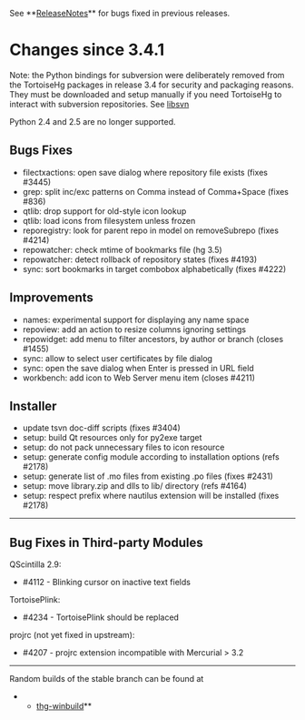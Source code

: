 See **[[ReleaseNotes]]** for bugs fixed in previous releases.

= Changes since 3.4.1 =

Note: the Python bindings for subversion were deliberately removed from the
TortoiseHg packages in release 3.4 for security and packaging reasons.
They must be downloaded and setup manually if you need TortoiseHg to interact
with subversion repositories.  See [[libsvn]]

Python 2.4 and 2.5 are no longer supported.

== Bugs Fixes ==

* filectxactions: open save dialog where repository file exists (fixes #3445)
* grep: split inc/exc patterns on Comma instead of Comma+Space (fixes #836)
* qtlib: drop support for old-style icon lookup
* qtlib: load icons from filesystem unless frozen
* reporegistry: look for parent repo in model on removeSubrepo (fixes #4214)
* repowatcher: check mtime of bookmarks file (hg 3.5)
* repowatcher: detect rollback of repository states (fixes #4193)
* sync: sort bookmarks in target combobox alphabetically (fixes #4222)

== Improvements ==

* names: experimental support for displaying any name space
* repoview: add an action to resize columns ignoring settings
* repowidget: add menu to filter ancestors, by author or branch (closes #1455)
* sync: allow to select user certificates by file dialog
* sync: open the save dialog when Enter is pressed in URL field
* workbench: add icon to Web Server menu item (closes #4211)

== Installer ==

* update tsvn doc-diff scripts (fixes #3404)
* setup: build Qt resources only for py2exe target
* setup: do not pack unnecessary files to icon resource
* setup: generate config module according to installation options (refs #2178)
* setup: generate list of .mo files from existing .po files (fixes #2431)
* setup: move library.zip and dlls to lib/ directory (refs #4164)
* setup: respect prefix where nautilus extension will be installed (fixes #2178)

----

== Bug Fixes in Third-party Modules ==

QScintilla 2.9:
* #4112 - Blinking cursor on inactive text fields

TortoisePlink:
* #4234 - TortoisePlink should be replaced

projrc (not yet fixed in upstream):
* #4207 - projrc extension incompatible with Mercurial > 3.2

----

Random builds of the stable branch can be found at
**[[http://bitbucket.org/tortoisehg/thg-winbuild/downloads/|thg-winbuild]]**
